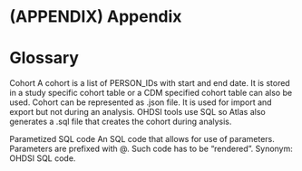 # (APPENDIX) Appendix {-}

# Glossary {#Glossary}

Cohort
A cohort is a list of PERSON_IDs with start and end date. It is stored in a study specific cohort table or a CDM specified cohort table can also be used. Cohort can be represented as .json file. It is used for import and export but not during an analysis. OHDSI tools use SQL so Atlas also generates a .sql file that creates the cohort during analysis.

Parametized SQL code
An SQL code that allows for use of parameters. Parameters are prefixed with @. Such code has to be "rendered". Synonym: OHDSI SQL code.
